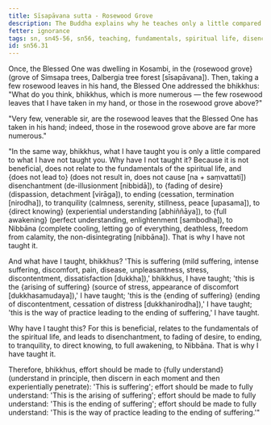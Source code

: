 ```yaml
---
title: Sīsapāvana sutta - Rosewood Grove
description: The Buddha explains why he teaches only a little compared to what he has not taught with the simile of the rosewood leaves.
fetter: ignorance
tags: sn, sn45-56, sn56, teaching, fundamentals, spiritual life, disenchantment, fading of desire, ending, tranquility, direct knowing, full awakening, four noble truths, Nibbāna, simile
id: sn56.31
---
```


Once, the Blessed One was dwelling in Kosambi, in the \{rosewood grove} (grove of Simsapa trees, Dalbergia tree forest [sīsapāvana]). Then, taking a few rosewood leaves in his hand, the Blessed One addressed the bhikkhus: "What do you think, bhikkhus, which is more numerous — the few rosewood leaves that I have taken in my hand, or those in the rosewood grove above?"

"Very few, venerable sir, are the rosewood leaves that the Blessed One has taken in his hand; indeed, those in the rosewood grove above are far more numerous."

"In the same way, bhikkhus, what I have taught you is only a little compared to what I have not taught you. Why have I not taught it? Because it is not beneficial, does not relate to the fundamentals of the spiritual life, and \{does not lead to} (does not result in, does not cause [na + saṃvattati]) disenchantment (de-illusionment [nibbidā]), to \{fading of desire} (dispassion, detachment [virāga]), to ending (cessation, termination [nirodha]), to tranquility (calmness, serenity, stillness, peace [upasama]), to \{direct knowing} (experiential understanding [abhiññāya]), to \{full awakening} (perfect understanding, enlightenment [sambodha]), to Nibbāna (complete cooling, letting go of everything, deathless, freedom from calamity, the non-disintegrating [nibbāna]). That is why I have not taught it.

And what have I taught, bhikkhus? 'This is suffering (mild suffering, intense suffering, discomfort, pain, disease, unpleasantness, stress, discontentment, dissatisfaction [dukkha]),' bhikkhus, I have taught; 'this is the \{arising of suffering} (source of stress, appearance of discomfort [dukkhasamudaya]),' I have taught; 'this is the \{ending of suffering} (ending of discontentment, cessation of distress [dukkhanirodha]),' I have taught; 'this is the way of practice leading to the ending of suffering,' I have taught.

Why have I taught this? For this is beneficial, relates to the fundamentals of the spiritual life, and leads to disenchantment, to fading of desire, to ending, to tranquility, to direct knowing, to full awakening, to Nibbāna. That is why I have taught it.

Therefore, bhikkhus, effort should be made to \{fully understand} (understand in principle, then discern in each moment and then experientially penetrate): 'This is suffering';
effort should be made to fully understand: 'This is the arising of suffering';
effort should be made to fully understand: 'This is the ending of suffering';
effort should be made to fully understand: 'This is the way of practice leading to the ending of suffering.'"